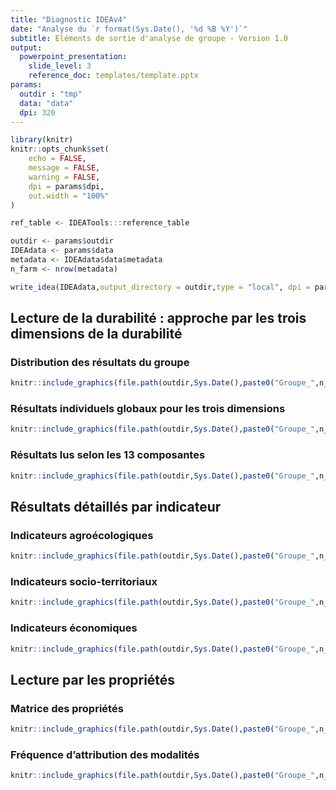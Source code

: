 ```yaml
---
title: "Diagnostic IDEAv4"
date: "Analyse du `r format(Sys.Date(), '%d %B %Y')`"
subtitle: Eléments de sortie d'analyse de groupe - Version 1.0
output: 
  powerpoint_presentation:
    slide_level: 3
    reference_doc: templates/template.pptx
params:
  outdir : "tmp"
  data: "data"
  dpi: 320
---
```


```r
library(knitr)
knitr::opts_chunk$set(
	echo = FALSE,
	message = FALSE,
	warning = FALSE,
	dpi = params$dpi,
	out.width = "100%"
)
```

```r
ref_table <- IDEATools:::reference_table
```

```r
outdir <- params$outdir
IDEAdata <- params$data
metadata <- IDEAdata$data$metadata
n_farm <- nrow(metadata)

write_idea(IDEAdata,output_directory = outdir,type = "local", dpi = params$dpi, quiet = TRUE)
```

## Lecture de la durabilité : approche par les trois dimensions de la durabilité

### Distribution des résultats du groupe

```r
knitr::include_graphics(file.path(outdir,Sys.Date(),paste0("Groupe_",n_farm),"Graphiques","Distribution_dimensions.png"))
```

###  Résultats individuels globaux pour les trois dimensions

```r
knitr::include_graphics(file.path(outdir,Sys.Date(),paste0("Groupe_",n_farm),"Graphiques","Histogramme_dimensions.png"))
```

### Résultats lus selon les 13 composantes

```r
knitr::include_graphics(file.path(outdir,Sys.Date(),paste0("Groupe_",n_farm),"Graphiques","Distribution_composantes.png"))
```

## Résultats détaillés par indicateur

### Indicateurs agroécologiques

```r
knitr::include_graphics(file.path(outdir,Sys.Date(),paste0("Groupe_",n_farm),"Graphiques","Distribution_indicateurs_agroecologiques.png"))
```

### Indicateurs socio-territoriaux

```r
knitr::include_graphics(file.path(outdir,Sys.Date(),paste0("Groupe_",n_farm),"Graphiques","Distribution_indicateurs_socio_territoriaux.png"))
```

### Indicateurs économiques

```r
knitr::include_graphics(file.path(outdir,Sys.Date(),paste0("Groupe_",n_farm),"Graphiques","Distribution_indicateurs_economiques.png"))
```

## Lecture par les propriétés

### Matrice des propriétés

```r
knitr::include_graphics(file.path(outdir,Sys.Date(),paste0("Groupe_",n_farm),"Graphiques","Matrice_propriétés.png"))
```

### Fréquence d'attribution des modalités

```r
knitr::include_graphics(file.path(outdir,Sys.Date(),paste0("Groupe_",n_farm),"Graphiques","Fréquence_propriétés.png"))
```
